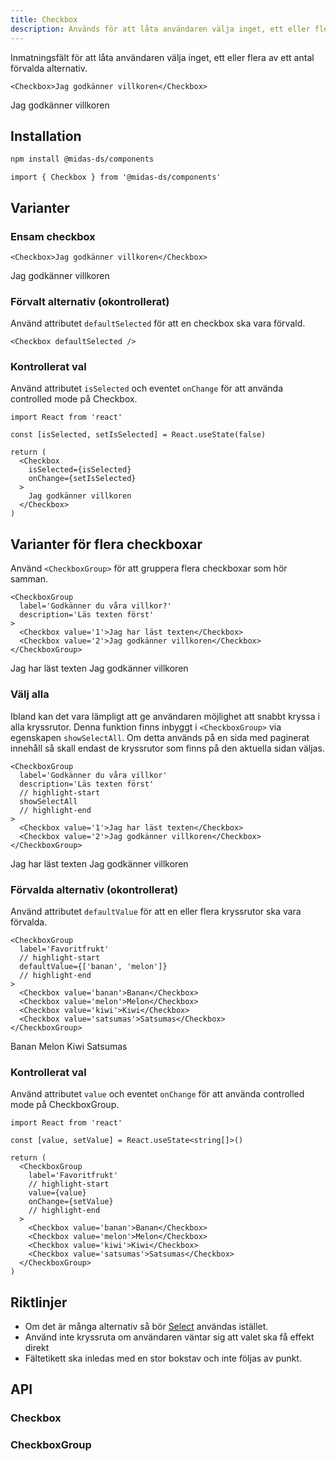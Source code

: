 ```yaml
---
title: Checkbox
description: Används för att låta användaren välja inget, ett eller flera alternativ.
---
```



<ComponentHeader
  name='Checkbox'
  friendlyName='Kryssruta'
/>

Inmatningsfält för att låta användaren välja inget, ett eller flera av ett antal förvalda alternativ.

```tsx
<Checkbox>Jag godkänner villkoren</Checkbox>
```

<div className='card'>
  <Checkbox>Jag godkänner villkoren</Checkbox>
</div>

## Installation

```bash npm2yarn
npm install @midas-ds/components
```

```tsx
import { Checkbox } from '@midas-ds/components'
```

## Varianter

### Ensam checkbox

```tsx
<Checkbox>Jag godkänner villkoren</Checkbox>
```

<div className='card'>
  <Checkbox>Jag godkänner villkoren</Checkbox>
</div>

### Förvalt alternativ (okontrollerat)

Använd attributet `defaultSelected` för att en checkbox ska vara förvald.

```tsx
<Checkbox defaultSelected />
```

<div className='card'>
  <Checkbox defaultSelected />
</div>

### Kontrollerat val

Använd attributet `isSelected` och eventet `onChange` för att använda controlled mode på Checkbox.

```tsx
import React from 'react'

const [isSelected, setIsSelected] = React.useState(false)

return (
  <Checkbox
    isSelected={isSelected}
    onChange={setIsSelected}
  >
    Jag godkänner villkoren
  </Checkbox>
)
```

<div className='card'>
  <ControlledExample />
</div>

## Varianter för flera checkboxar

Använd `<CheckboxGroup>` för att gruppera flera checkboxar som hör samman.

```tsx
<CheckboxGroup
  label='Godkänner du våra villkor?'
  description='Läs texten först'
>
  <Checkbox value='1'>Jag har läst texten</Checkbox>
  <Checkbox value='2'>Jag godkänner villkoren</Checkbox>
</CheckboxGroup>
```

<div className='card'>
  <CheckboxGroup
    label='Godkänner du våra villkor?'
    description='Läs texten först'
  >
    <Checkbox value='1'>Jag har läst texten</Checkbox>
    <Checkbox value='2'>Jag godkänner villkoren</Checkbox>
  </CheckboxGroup>
</div>

### Välj alla

Ibland kan det vara lämpligt att ge användaren möjlighet att snabbt kryssa i alla kryssrutor.
Denna funktion finns inbyggt i `<CheckboxGroup>` via egenskapen `showSelectAll`.
Om detta används på en sida med paginerat innehåll så skall endast de kryssrutor som finns på den aktuella sidan väljas.

```tsx
<CheckboxGroup
  label='Godkänner du våra villkor'
  description='Läs texten först'
  // highlight-start
  showSelectAll
  // highlight-end
>
  <Checkbox value='1'>Jag har läst texten</Checkbox>
  <Checkbox value='2'>Jag godkänner villkoren</Checkbox>
</CheckboxGroup>
```

<div className='card'>
  <CheckboxGroup
    label="Godkänner du våra villkor"
    description="Läs texten först"
    showSelectAll
  >
    <Checkbox value='1'>Jag har läst texten</Checkbox>
    <Checkbox value='2'>Jag godkänner villkoren</Checkbox>

  </CheckboxGroup>
</div>

### Förvalda alternativ (okontrollerat)

Använd attributet `defaultValue` för att en eller flera kryssrutor ska vara förvalda.

```tsx
<CheckboxGroup
  label='Favoritfrukt'
  // highlight-start
  defaultValue={['banan', 'melon']}
  // highlight-end
>
  <Checkbox value='banan'>Banan</Checkbox>
  <Checkbox value='melon'>Melon</Checkbox>
  <Checkbox value='kiwi'>Kiwi</Checkbox>
  <Checkbox value='satsumas'>Satsumas</Checkbox>
</CheckboxGroup>
```

<div className='card'>
  <CheckboxGroup
    label='Favoritfrukt'
    defaultValue={['banan', 'melon']}
  >
    <Checkbox value='banan'>Banan</Checkbox>
    <Checkbox value='melon'>Melon</Checkbox>
    <Checkbox value='kiwi'>Kiwi</Checkbox>
    <Checkbox value='satsumas'>Satsumas</Checkbox>
  </CheckboxGroup>
</div>

### Kontrollerat val

Använd attributet `value` och eventet `onChange` för att använda controlled mode på CheckboxGroup.

```tsx
import React from 'react'

const [value, setValue] = React.useState<string[]>()

return (
  <CheckboxGroup
    label='Favoritfrukt'
    // highlight-start
    value={value}
    onChange={setValue}
    // highlight-end
  >
    <Checkbox value='banan'>Banan</Checkbox>
    <Checkbox value='melon'>Melon</Checkbox>
    <Checkbox value='kiwi'>Kiwi</Checkbox>
    <Checkbox value='satsumas'>Satsumas</Checkbox>
  </CheckboxGroup>
)
```

<div className='card'>
  <ControlledGroupExample />
</div>

## Riktlinjer

- Om det är många alternativ så bör [Select](/components/select) användas istället.
- Använd inte kryssruta om användaren väntar sig att valet ska få effekt direkt
- Fältetikett ska inledas med en stor bokstav och inte följas av punkt.

## API

### Checkbox

<PropTable name='Checkbox' />

### CheckboxGroup

<PropTable
  name='CheckboxGroup'
  defaultOpen={false}
/>
